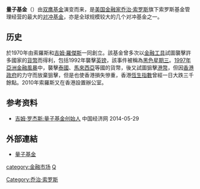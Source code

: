 '''量子基金'''（{{lang-en|Quantum Group of Funds}}）由[[双鹰基金|双鹰基金]]演变而来，是[[美国|美国]][[金融家|金融家]][[乔治·索罗斯|乔治·索罗斯]]旗下索罗斯基金管理经营的最大的[[对冲基金|对冲基金]]，亦是全球规模较大的几个对冲基金之一。

==历史==
於1970年由索羅斯和[[吉姆·羅傑斯|吉姆·羅傑斯]]一同創立。該基金曾多次以[[金融工具|金融工具]]試圖襲擊許多國家的[[貨幣|貨幣]]而得利，包括1992年襲擊[[英镑|英镑]]，該事件被稱為[[黑色星期三|黑色星期三]]。[[1997年亞洲金融風暴|1997年亞洲金融風暴]]中，襲擊[[泰國|泰國]]、[[馬來西亞|馬來西亞]]等國的貨幣，後又試圖狙擊[[港幣|港幣]]，但因[[香港政府|香港政府]]的力守而放棄狙擊，但是也使香港損失慘重，香港[[恆生指數|恆生指數]]曾經一日大跌三千餘點。2010年索羅斯又在香港設置辦公室。

== 参考资料 ==
*[https://web.archive.org/web/20140529210131/http://fj.ce.cn/zt/n226/n231/201309/02/t20130902_1071112.shtml 吉姆·罗杰斯:量子基金创始人] 中国经济网 2014-05-29

==外部連結==
*[https://web.archive.org/web/20190404130106/https://www.quantumgroupfunds.com/ 量子基金]

{{econ-stub}}
[[category:金融市场|category:金融市场]]
[[category:對沖基金|Q]]
[[Category:乔治·索罗斯|Category:乔治·索罗斯]]